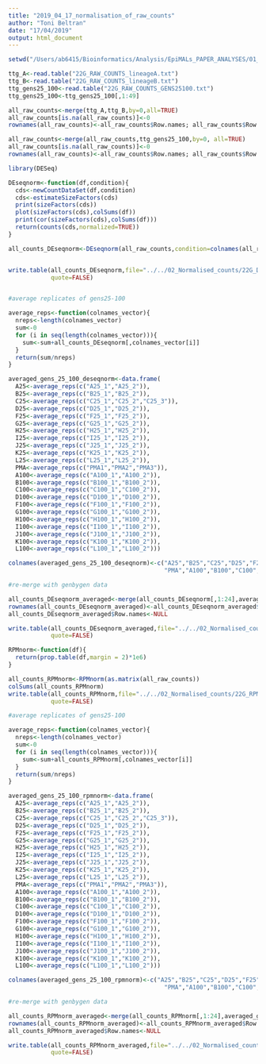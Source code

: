 ```yaml
---
title: "2019_04_17_normalisation_of_raw_counts"
author: "Toni Beltran"
date: "17/04/2019"
output: html_document
---
```


```r

setwd("/Users/ab6415/Bioinformatics/Analysis/EpiMALs_PAPER_ANALYSES/01_Raw_counts/RAW_22G_COUNTS/")

ttg_A<-read.table("22G_RAW_COUNTS_lineageA.txt")
ttg_B<-read.table("22G_RAW_COUNTS_lineageB.txt")
ttg_gens25_100<-read.table("22G_RAW_COUNTS_GENS25100.txt")
ttg_gens25_100<-ttg_gens25_100[,1:49]

all_raw_counts<-merge(ttg_A,ttg_B,by=0,all=TRUE)
all_raw_counts[is.na(all_raw_counts)]<-0
rownames(all_raw_counts)<-all_raw_counts$Row.names; all_raw_counts$Row.names<-NULL

all_raw_counts<-merge(all_raw_counts,ttg_gens25_100,by=0, all=TRUE)
all_raw_counts[is.na(all_raw_counts)]<-0
rownames(all_raw_counts)<-all_raw_counts$Row.names; all_raw_counts$Row.names<-NULL

```


```r

library(DESeq)

DEseqnorm<-function(df,condition){
  cds<-newCountDataSet(df,condition)
  cds<-estimateSizeFactors(cds)
  print(sizeFactors(cds))
  plot(sizeFactors(cds),colSums(df))
  print(cor(sizeFactors(cds),colSums(df)))
  return(counts(cds,normalized=TRUE))
}

all_counts_DEseqnorm<-DEseqnorm(all_raw_counts,condition=colnames(all_raw_counts))


write.table(all_counts_DEseqnorm,file="../../02_Normalised_counts/22G_DEseqnorm_counts.txt",row.names = TRUE,col.names = TRUE,
            quote=FALSE)


#average replicates of gens25-100

average_reps<-function(colnames_vector){
  nreps<-length(colnames_vector)
  sum<-0
  for (i in seq(length(colnames_vector))){
    sum<-sum+all_counts_DEseqnorm[,colnames_vector[i]]
  }
  return(sum/nreps)
}

averaged_gens_25_100_deseqnorm<-data.frame(
  A25<-average_reps(c("A25_1","A25_2")),
  B25<-average_reps(c("B25_1","B25_2")),
  C25<-average_reps(c("C25_1","C25_2","C25_3")),
  D25<-average_reps(c("D25_1","D25_2")),
  F25<-average_reps(c("F25_1","F25_2")),
  G25<-average_reps(c("G25_1","G25_2")),
  H25<-average_reps(c("H25_1","H25_2")),
  I25<-average_reps(c("I25_1","I25_2")),
  J25<-average_reps(c("J25_1","J25_2")),
  K25<-average_reps(c("K25_1","K25_2")),
  L25<-average_reps(c("L25_1","L25_2")),
  PMA<-average_reps(c("PMA1","PMA2","PMA3")),
  A100<-average_reps(c("A100_1","A100_2")),
  B100<-average_reps(c("B100_1","B100_2")),
  C100<-average_reps(c("C100_1","C100_2")),
  D100<-average_reps(c("D100_1","D100_2")),
  F100<-average_reps(c("F100_1","F100_2")),
  G100<-average_reps(c("G100_1","G100_2")),
  H100<-average_reps(c("H100_1","H100_2")),
  I100<-average_reps(c("I100_1","I100_2")),
  J100<-average_reps(c("J100_1","J100_2")),
  K100<-average_reps(c("K100_1","K100_2")),
  L100<-average_reps(c("L100_1","L100_2")))

colnames(averaged_gens_25_100_deseqnorm)<-c("A25","B25","C25","D25","F25","G25","H25","I25","J25","K25","L25",
                                            "PMA","A100","B100","C100","D100","F100","G100","H100","I100","J100","K100","L100")

#re-merge with genbygen data

all_counts_DEseqnorm_averaged<-merge(all_counts_DEseqnorm[,1:24],averaged_gens_25_100_deseqnorm,by=0)
rownames(all_counts_DEseqnorm_averaged)<-all_counts_DEseqnorm_averaged$Row.names
all_counts_DEseqnorm_averaged$Row.names<-NULL

write.table(all_counts_DEseqnorm_averaged,file="../../02_Normalised_counts/22G_DEseqnorm_counts_averaged.txt",row.names = TRUE,col.names = TRUE,
            quote=FALSE)


```



```r


RPMnorm<-function(df){
  return(prop.table(df,margin = 2)*1e6)
}

all_counts_RPMnorm<-RPMnorm(as.matrix(all_raw_counts))
colSums(all_counts_RPMnorm)
write.table(all_counts_RPMnorm,file="../../02_Normalised_counts/22G_RPMnorm_counts.txt",row.names = TRUE,col.names = TRUE,
            quote=FALSE)

#average replicates of gens25-100

average_reps<-function(colnames_vector){
  nreps<-length(colnames_vector)
  sum<-0
  for (i in seq(length(colnames_vector))){
    sum<-sum+all_counts_RPMnorm[,colnames_vector[i]]
  }
  return(sum/nreps)
}

averaged_gens_25_100_rpmnorm<-data.frame(
  A25<-average_reps(c("A25_1","A25_2")),
  B25<-average_reps(c("B25_1","B25_2")),
  C25<-average_reps(c("C25_1","C25_2","C25_3")),
  D25<-average_reps(c("D25_1","D25_2")),
  F25<-average_reps(c("F25_1","F25_2")),
  G25<-average_reps(c("G25_1","G25_2")),
  H25<-average_reps(c("H25_1","H25_2")),
  I25<-average_reps(c("I25_1","I25_2")),
  J25<-average_reps(c("J25_1","J25_2")),
  K25<-average_reps(c("K25_1","K25_2")),
  L25<-average_reps(c("L25_1","L25_2")),
  PMA<-average_reps(c("PMA1","PMA2","PMA3")),
  A100<-average_reps(c("A100_1","A100_2")),
  B100<-average_reps(c("B100_1","B100_2")),
  C100<-average_reps(c("C100_1","C100_2")),
  D100<-average_reps(c("D100_1","D100_2")),
  F100<-average_reps(c("F100_1","F100_2")),
  G100<-average_reps(c("G100_1","G100_2")),
  H100<-average_reps(c("H100_1","H100_2")),
  I100<-average_reps(c("I100_1","I100_2")),
  J100<-average_reps(c("J100_1","J100_2")),
  K100<-average_reps(c("K100_1","K100_2")),
  L100<-average_reps(c("L100_1","L100_2")))

colnames(averaged_gens_25_100_rpmnorm)<-c("A25","B25","C25","D25","F25","G25","H25","I25","J25","K25","L25",
                                            "PMA","A100","B100","C100","D100","F100","G100","H100","I100","J100","K100","L100")

#re-merge with genbygen data

all_counts_RPMnorm_averaged<-merge(all_counts_RPMnorm[,1:24],averaged_gens_25_100_rpmnorm,by=0)
rownames(all_counts_RPMnorm_averaged)<-all_counts_RPMnorm_averaged$Row.names
all_counts_RPMnorm_averaged$Row.names<-NULL

write.table(all_counts_RPMnorm_averaged,file="../../02_Normalised_counts/22G_RPMnorm_counts_averaged.txt",row.names = TRUE,col.names = TRUE,
            quote=FALSE)


```
